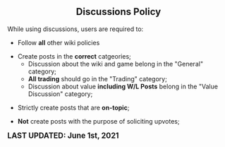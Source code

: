<center>
<br />
<noinclude>{{RulesAndPoliciesNavigation}}</noinclude>

== '''Discussions Policy''' ==
{{FrameSquare|color = db0f4d|content= The '''discussions policy''' is a set of standards that '''ALL''' users must comply to while on the Bubble Gum Simulator Wiki.<br />
[https://www.fandom.com/terms-of-use Fandom's Terms of Use] applies '''''globally'''''.}}
</center>

While using discussions, users are required to:

* Follow '''all''' other wiki policies

* Create posts in the '''correct''' catgeories;
** Discussion about the wiki and game belong in the "General" category;
** '''All trading''' should go in the "Trading" category;
** Discussion about value '''including W/L Posts''' belong in the "Value Discussion" category;

* Strictly create posts that are '''on-topic''';

* '''Not''' create posts with the purpose of soliciting upvotes;

<big>'''LAST UPDATED: June 1st, 2021'''</big>